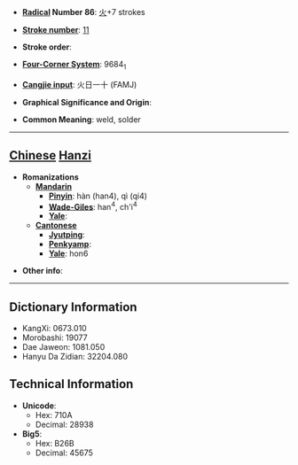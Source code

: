 * '''[[Wiktionary:Chinese radical index| Radical]] Number 86''': [[Wiktionary:Chinese radical index 火|火]]+7 strokes

* '''[[Wiktionary:Chinese total strokes index|Stroke number]]''': [[Wiktionary:Chinese total strokes index 11|11]]

* '''Stroke order''': 

* '''[[Wiktionary:Chinese four corner index|Four-Corner System]]''': 9684<sub>1</sub>

* '''[[Wiktionary:Chinese Cangjie index|Cangjie input]]''': 火日一十 (FAMJ)

* '''Graphical Significance and Origin''': 

* '''Common Meaning''': weld, solder

----

== [[Chinese]] [[Hanzi]] ==

* '''Romanizations'''
** '''[[Mandarin]]'''
*** '''[[Pinyin]]''': hàn (han4), qì (qi4)
*** '''[[Wade-Giles]]''': han<sup>4</sup>, ch'i<sup>4</sup>
*** '''[[Yale]]''': 
** '''[[Cantonese]]'''
*** '''[[Jyutping]]''':
*** '''[[Penkyamp]]''': 
*** '''[[Yale]]''': hon6

* '''Other info''': 

----

== Dictionary Information ==

* KangXi: 0673.010
* Morobashi: 19077
* Dae Jaweon: 1081.050
* Hanyu Da Zidian: 32204.080

== Technical Information ==

* '''Unicode''':
** Hex: 710A
** Decimal: 28938
* '''Big5''':
** Hex: B26B
** Decimal: 45675